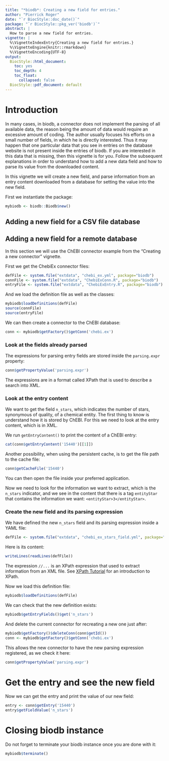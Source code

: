 ```yaml
---
title: "*biodb*: Creating a new field for entries."
author: "Pierrick Roger"
date: "`r BiocStyle::doc_date()`"
package: "`r BiocStyle::pkg_ver('biodb')`"
abstract: |
  How to parse a new field for entries.
vignette: |
  %\VignetteIndexEntry{Creating a new field for entries.}
  %\VignetteEngine{knitr::rmarkdown}
  %\VignetteEncoding{UTF-8}
output:
  BiocStyle::html_document:
    toc: yes
    toc_depth: 4
    toc_float:
      collapsed: false
  BiocStyle::pdf_document: default
---
```


# Introduction

<!-- TODO Or use a compound csv database with new unknown column for which to add field? -->
<!-- TODO And use ChebiEx after. -->

In many cases, in biodb, a connector does not implement the parsing of all available data, the reason being the amount of data would require an excessive amount of coding. The author usually focuses his efforts on a small number of fields, in which he is directly interested. Thus it may happen that one particular data that you see in entries on the database website is not present inside the entries of biodb. If you are interested in this data that is missing, then this vignette is for you. Follow the subsequent explanations in order to understand how to add a new data field and how to parse its value from the downloaded content.

In this vignette we will create a new field, and parse information from an entry content downloaded from a database for setting the value into the new field.

First we instantiate the package:
```r
mybiodb <- biodb::Biodb$new()
```

## Adding a new field for a CSV file database

## Adding a new field for a remote database

In this section we will use the ChEBI connector example from the "Creating a new connector" vignette.

First we get the ChebiEx connector files:
```r
defFile <- system.file("extdata", "chebi_ex.yml", package="biodb")
connFile <- system.file("extdata", "ChebiExConn.R", package="biodb")
entryFile <- system.file("extdata", "ChebiExEntry.R", package="biodb")
```

And we load the definition file as well as the classes:
```r
mybiodb$loadDefinitions(defFile)
source(connFile)
source(entryFile)
```

We can then create a connector to the ChEBI database:
```r
conn <- mybiodb$getFactory()$getConn('chebi.ex')
```

### Look at the fields already parsed

The expressions for parsing entry fields are stored inside the `parsing.expr` property:
```r
conn$getPropertyValue('parsing.expr')
```
The expressions are in a format called XPath that is used to describe a search into XML.

### Look at the entry content

We want to get the field `n_stars`, which indicates the number of stars, synonymous of quality, of a chemical entity. The first thing to know is understand how it is stored by ChEBI. For this we need to look at the entry content, which is in XML.

We run `getEntryContent()` to print the content of a ChEBI entry:
```r
cat(conn$getEntryContent('15440')[[1]])
```
Another possibility, when using the persistent cache, is to get the file path to the cache file:
```r
conn$getCacheFile('15440')
```
You can then open the file inside your preferred application.

Now we need to look for the information we want to extract, which is the `n_stars` indicator, and we see in the content that there is a tag `entityStar` that contains the information we want: `<entityStar>3</entityStar>`.

### Create the new field and its parsing expression

We have defined the new `n_stars` field and its parsing expression inside a YAML file:
```r
defFile <- system.file("extdata", "chebi_ex_stars_field.yml", package="biodb")
```
Here is its content:
```r
writeLines(readLines(defFile))
```
The expression `//...` is an XPath expression that used to extract information from an XML file. See [XPath Tutorial](http://www.w3schools.com/xsl/xpath_intro.asp) for an introduction to XPath.

Now we load this definition file:
```r
mybiodb$loadDefinitions(defFile)
```

We can check that the new definition exists:
```r
mybiodb$getEntryFields()$get('n_stars')
```

And delete the current connector for recreating a new one just after:
```r
mybiodb$getFactory()$deleteConn(conn$getId())
conn <- mybiodb$getFactory()$getConn('chebi.ex')
```
This allows the new connector to have the new parsing expression registered, as we check it here:
```r
conn$getPropertyValue('parsing.expr')
```

# Get the entry and see the new field

Now we can get the entry and print the value of our new field:
```r
entry <- conn$getEntry('15440')
entry$getFieldValue('n_stars')
```

# Closing biodb instance

Do not forget to terminate your biodb instance once you are done with it:
```r
mybiodb$terminate()
```

